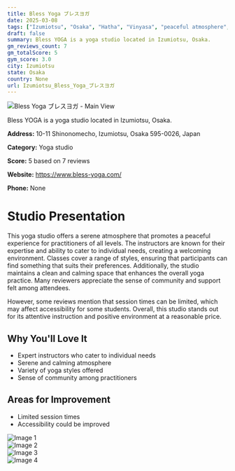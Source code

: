 ```yaml
---
title: Bless Yoga ブレスヨガ
date: 2025-03-08
tags: ["Izumiotsu", "Osaka", "Hatha", "Vinyasa", "peaceful atmosphere", "clean environment", "Izumiotsu"]  
draft: false
summary: Bless YOGA is a yoga studio located in Izumiotsu, Osaka.
gm_reviews_count: 7
gm_totalScore: 5
gym_score: 3.0
city: Izumiotsu
state: Osaka
country: None
url: Izumiotsu_Bless_Yoga_ブレスヨガ
---
```


<div className="aspect-[16/9] relative my-8">
  <img 
    src="https://lh5.googleusercontent.com/p/AF1QipOmgc5MaeuMuurBVjihkvvdRldEVc9K3JMwyAEK=w1920-h1080-k-no"
    alt="Bless Yoga ブレスヨガ - Main View"
    className="object-cover absolute inset-0 w-full h-full rounded-lg"
  />
</div>

Bless YOGA is a yoga studio located in Izumiotsu, Osaka.

**Address:** 10-11 Shinonomecho, Izumiotsu, Osaka 595-0026, Japan

**Category:** Yoga studio

**Score:** 5 based on 7 reviews

**Website:** https://www.bless-yoga.com/

**Phone:** None

# Studio Presentation

This yoga studio offers a serene atmosphere that promotes a peaceful experience for practitioners of all levels. The instructors are known for their expertise and ability to cater to individual needs, creating a welcoming environment. Classes cover a range of styles, ensuring that participants can find something that suits their preferences. Additionally, the studio maintains a clean and calming space that enhances the overall yoga practice. Many reviewers appreciate the sense of community and support felt among attendees.

However, some reviews mention that session times can be limited, which may affect accessibility for some students. Overall, this studio stands out for its attentive instruction and positive environment at a reasonable price.

## Why You'll Love It

- Expert instructors who cater to individual needs
- Serene and calming atmosphere
- Variety of yoga styles offered
- Sense of community among practitioners

## Areas for Improvement

- Limited session times
- Accessibility could be improved

<div className="grid grid-cols-1 xl:grid-cols-2 gap-4 my-8">
<div className="aspect-[4/3] relative"><img src="https://lh5.googleusercontent.com/p/AF1QipO5cPquEIHZD0FqHzqVpEX0WLtfToimBkTY7J6B=w1920-h1080-k-no" alt="Image 1" className="object-cover absolute inset-0 w-full h-full rounded-lg" /></div>
<div className="aspect-[4/3] relative"><img src="https://lh5.googleusercontent.com/p/AF1QipNCgrVKvaMDNNlUUPgnRb5i3i_9hI_-xE3yT06W=w1920-h1080-k-no" alt="Image 2" className="object-cover absolute inset-0 w-full h-full rounded-lg" /></div>
<div className="aspect-[4/3] relative"><img src="https://lh5.googleusercontent.com/p/AF1QipO5Hy2-eaqABUQIJKz56HWthMEc5K5b1D-1s0Ul=w1920-h1080-k-no" alt="Image 3" className="object-cover absolute inset-0 w-full h-full rounded-lg" /></div>
<div className="aspect-[4/3] relative"><img src="https://streetviewpixels-pa.googleapis.com/v1/thumbnail?panoid=AgjTR8LhJSoIK369SxPnXw&cb_client=maps_sv.tactile.gps&w=203&h=100&yaw=184.35117&pitch=0&thumbfov=100" alt="Image 4" className="object-cover absolute inset-0 w-full h-full rounded-lg" /></div>
</div>